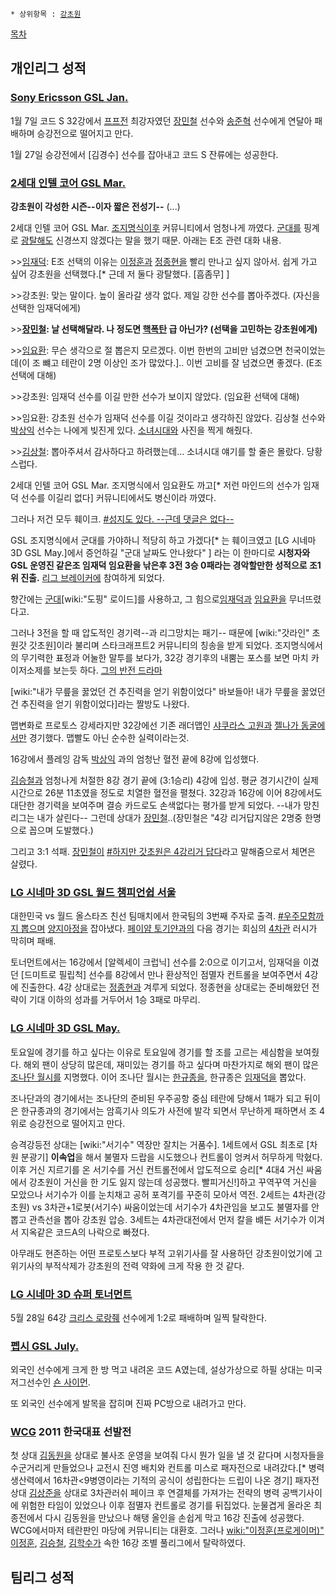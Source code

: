  * 상위항목 : [[강초원]]

[[목차]]

== 개인리그 성적 ==
=== [[Sony Ericsson GSL Jan.]] ===
1월 7일 코드 S 32강에서 [[프프전]] 최강자였던 [[장민철]] 선수와 [[송준혁]] 선수에게 연달아 패배하며 승강전으로 떨어지고 만다.

1월 27일 승강전에서 [김경수] 선수를 잡아내고 코드 S 잔류에는 성공한다.
=== [[2세대 인텔 코어 GSL Mar.]] ===
'''강초원이 각성한 시즌--이자 짧은 전성기--''' (...)

2세대 인텔 코어 GSL Mar. [[조지명식]]이후 커뮤니티에서 엄청나게 까였다. [[군대]]를 핑계로 [[광탈]]해도 신경쓰지 않겠다는 말을 했기 때문. 아래는 E조 관련 대화 내용.

>>[[임재덕]]: E조 선택의 이유는 [[이정훈]]과 [[정종현]]을 빨리 만나고 싶지 않아서. 쉽게 가고 싶어 강초원을 선택했다.[* 근데 저 둘다 광탈했다. [흠좀무] ]

>>강초원: 맞는 말이다. 높이 올라갈 생각 없다. 제일 강한 선수를 뽑아주겠다. (자신을 선택한 임재덕에게)

>>'''[[장민철]]: 날 선택해달라. 나 정도면 [[핵폭탄]] 급 아닌가? (선택을 고민하는 강초원에게)'''

>>[[임요환]]: 무슨 생각으로 절 뽑은지 모르겠다. 이번 한번의 고비만 넘겼으면 천국이었는데(이 조 뺴고 테란이 2명 이상인 조가 많았다.].. 이번 고비를 잘 넘겼으면 좋겠다. (E조 선택에 대해)  

>>강초원: 임재덕 선수를 이길 만한 선수가 보이지 않았다. (임요환 선택에 대해)

>>임요환: 강초원 선수가 임재덕 선수를 이길 것이라고 생각하진 않았다. 김상철 선수와 [[박상익]] 선수는 나에게 빚진게 있다. [[소녀시대]]와 사진을 찍게 해줬다.

>>[[김상철]]: 뽑아주셔서 감사하다고 하려했는데... 소녀시대 얘기를 할 줄은 몰랐다. 당황스럽다.


2세대 인텔 코어 GSL Mar. 조지명식에서 임요환도 까고[* 저런 마인드의 선수가 임재덕 선수를 이길리 없다] 커뮤니티에서도 병신이라 까였다.

그러나 저건 모두 훼이크. [http://www.playxp.com/sc2/bbs/view.php?article_id=2597843&page=1252 #성지도 있다. --근데 댓글은 없다--]

GSL 조지명식에서 군대를 가야하니 적당히 하고 가겠다[* 는 훼이크였고 [LG 시네마 3D GSL May.]에서 증언하길 "군대 날짜도 안나왔다" ] 라는 이 한마디로 '''시청자와 GSL 운영진  같은조 임재덕 임요환을 낚은후 3전 3승 0패라는 경악할만한 성적으로 조1위 진출.''' [[리그 브레이커]]에 참여하게 되었다.

향간에는 [[군대]][wiki:"도핑" 로이드]를 사용하고, 그 힘으로[[임재덕]]과 [[임요환]]을 무너뜨렸다고.

그러나 3전을 할 때 압도적인 경기력--과 리그망치는 패기-- 때문에 [wiki:"갓라인" 초원갓 갓초원]이라 불리며 스타크래프트2 커뮤니티의 칭송을 받게 되었다.
조지명식에서의 무기력한 표정과 어눌한 말투를 보다가, 32강 경기후의 내뿜는 포스를 보면 마치 카이저소제를 보는듯 하다. [http://tvpot.daum.net/clip/ClipViewByVid.do?vid=dD2eE9GfXMA$ 그의 반전 드라마]

[wiki:"내가 무릎을 꿇었던 건 추진력을 얻기 위함이었다" 바보들아! 내가 무릎을 꿇었던 건 추진력을 얻기 위함이었다]라는 짤방도 나왔다.

맵변화로 프로토스 강세라지만 32강에선 기존 래더맵인 [[샤쿠라스 고원]]과 [[젤나가 동굴]]에서만 경기했다. 맵빨도 아닌 순수한 실력이라는것.

16강에서 플레잉 감독 [[박상익]] 과의 엄청난 혈전 끝에 8강에 입성했다.

[[김승철]]과 엄청나게 처절한 8강 경기 끝에 (3:1승리) 4강에 입성. 평균 경기시간이 실제 시간으로 26분 11초였을 정도로 치열한 혈전을 펼쳤다. 32강과 16강에 이어 8강에서도 대단한 경기력을 보여주며 결승 카드로도 손색없다는 평가를 받게 되었다. --내가 망친 리그는 내가 살린다-- 그런데 상대가 [[장민철]]..(장민철은 "4강 리거답지않은 2명중 한명으로 꼽으며 도발했다.)

그리고 3:1 석패. [[장민철]]이 [http://www.playxp.com/nios/view.php?article_id=2677547 #하지만 갓초원은 4강리거 답다]라고 말해줌으로서 체면은 살렸다.
=== [[LG 시네마 3D GSL 월드 챔피언쉽 서울]] ===
대한민국 vs 월드 올스타즈 친선 팀매치에서 한국팀의 3번째 주자로 출격. [http://gall.dcinside.com/list.php?id=starcraft2&no=1693876 #우주모함까지 뽑으며] [[양지아정]]을 잡아냈다. [[페이얌 토기얀]]과의 다음 경기는 회심의 [[4차관]] 러시가 막히며 패배.

토너먼트에서는 16강에서 [알렉세이 크럽닉] 선수를 2:0으로 이기고서, 임재덕을 이겼던 [드미트로 필립척] 선수를 8강에서 만나 환상적인 점멸자 컨트롤을 보여주면서 4강에 진출한다. 
4강 상대로는 [[정종현]]과 겨루게 되었다. 정종현을 상대로는 준비해왔던 전략이 기대 이하의 성과를 거두어서 1승 3패로 마무리.
=== [[LG 시네마 3D GSL May.]] ===
토요일에 경기를 하고 싶다는 이유로 토요일에 경기를 할 조를 고르는 세심함을 보여줬다.
해외 팬이 상당히 많은데, 재미있는 경기를 하고 싶다며 마찬가지로 해외 팬이 많은 [[조나단 월시]]를 지명했다. 이어 조나단 월시는 [[한규종]]을, 한규종은 [[임재덕]]을 뽑았다.

조나단과의 경기에서는 조나단의 준비된 우주공항 중심 테란에 당해서 1패가 되고 뒤이은 한규종과의 경기에서는 암흑기사 의도가 사전에 발각 되면서 무난하게 패하면서 조 4위로 승강전으로 떨어지고 만다.

승격강등전 상대는 [wiki:"서기수" 역장만 잘치는 거품수]. 1세트에서 GSL 최초로 [차원 분광기] '''이속업'''을 해서 불멸자 드랍을 시도했으나 컨트롤이 엉켜서 허무하게 막혔다. 이후 거신 지르기를 온 서기수를 거신 컨트롤전에서 압도적으로 승리[* 4대4 거신 싸움에서 강초원이 거신을 한 기도 잃지 않는데 성공했다. 빨피거신!]하고 꾸역꾸역 거신을 모았으나 서기수가 이를 눈치채고 공허 포격기를 꾸준히 모아서 역전. 2세트는 4차관(강초원) vs 3차관+1로봇(서기수) 싸움이었는데 서기수가 4차관임을 보고도 불멸자를 안뽑고 관측선을 뽑아 강초원 압승. 3세트는 4차관대전에서 먼저 칼을 뱨든 서기수가 이겨서 지옥같은 코드A의 나락으로 빠졌다.

아무래도 현존하는 어떤 프로토스보다 부적 고위기사를 잘 사용하던 강초원이었기에 고위기사의 부적삭제가 강초원의 전력 약화에 크게 작용 한 것 같다.
=== [[LG 시네마 3D 슈퍼 토너먼트]] ===
5월 28일 64강 [[크리스 로랑줴]] 선수에게 1:2로 패배하며 일찍 탈락한다.
=== [[펩시 GSL July.]] ===
외국인 선수에게 크게 한 방 먹고 내려온 코드 A였는데, 설상가상으로 하필 상대는 미국 저그선수인 [[숀 사이먼]].

또 외국인 선수에게 발목을 잡히며 진짜 PC방으로 내려가고 만다.
=== [[WCG]] 2011 한국대표 선발전 ===
첫 상대 [[김동원]]을 상대로 불사조 운영을 보여줘 다시 뭔가 일을 낼 것 같다며 시청자들을 수군거리게 만들었으나 교전시 진영 배치와 컨트롤 미스로 패자전으로 내려갔다.[* 병력 생산력에서 16차관<9병영이라는 기적의 공식이 성립한다는 드립이 나온 경기] 패자전 상대 [[김상준]]을 상대로 3차관러쉬 페이크 후 연결체를 가져가는 전략의 병력 공백기사이에 위험한 타임이 있었으나 이후 점멸자 컨트롤로 경기를 뒤집었다. 눈물겹게 올라온 최종전에서 다시 김동원을 만났으나 해탱 올인을 손쉽게 막고 16강 진출에 성공했다. WCG에서마저 테란판인 마당에 커뮤니티는 대환호. 그러나 [[wiki:"이정훈(프로게이머)" 이정훈]], [[김승철]], [[김학수]]가 속한 16강 조별 풀리그에서 탈락하였다.
== 팀리그 성적 ==
